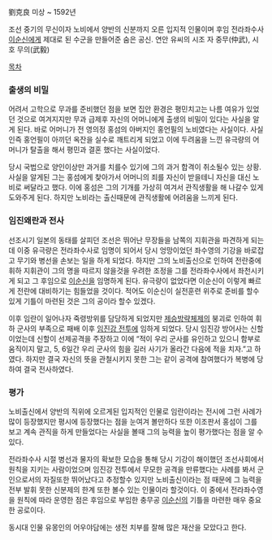 劉克良
미상 ~ 1592년

조선 중기의 무신이자 노비에서 양반의 신분까지 오른 입지적 인물이며 후임 전라좌수사 [[이순신]]에게 제대로 된 수군을 만들어준 숨은 공신.
연안 유씨의 시조
자 중무(仲武), 시호 무의(武毅)

[[목차]]
=== 출생의 비밀 ===
어려서 고학으로 무과를 준비했던 점을 보면 집안 환경은 평민치고는 나름 여유가 있었던 것으로 여겨지지만 무과 급제후 자신의 어머니에게 출생의 비밀이 있다는 사실을 알게 된다. 바로 어머니가 전 영의정 홍섬의 아버지인 홍언필의 노비였다는 사실이다. 사실인즉 홍언필이 아끼던 옥잔을 실수로 깨트리게 되었고 이에 두려움을 느낀 유극량의 어머니가 탈출을 해서 평민과 결혼 했다는 사실이었다.

당시 국법으로 양인이상만 과거를 치를수 있기에 그의 과거 합격이 취소될수 있는 상황. 사실을 알게된 그는 홍섬에게 찾아가서 어머니의 죄를 자신이 받을테니 자신을 대신 노비로 써달라고 했다. 이에 홍섬은 그의 기개를 가상히 여겨서 관직생활을 해 나갈수 있게 도와주게 된다. 하지만 노비라는 출신때문에 관직생활에 어려움을 느끼게 된다.

=== 임진왜란과 전사 ===
선조시기 일본의 동태를 살피던 조선은 뛰어난 무장들을 남쪽의 지휘관을 파견하게 되는데 이중 유극량은 전라좌수사로 임명이 되어서 당시 엉망이었던 좌수영의 기강을 바로잡고 무기와 병선을 손보는 일을 하게 되었다. 하지만 그의 노비출신으로 인하여 전란중에 휘하 지휘관이 그의 명을 따르지 않을것을 우려한 조정을 그를 전라좌수사에서 좌천시키게 되고 그 후임으로 [[이순신]]을 임명하게 된다. 유극량이 없었다면 이순신이 이렇게 빠르게 전란에 대비하기는 힘들었을 것이다. 적어도 이순신이 실전훈련 위주로 준비를 할수 있게 기틀이 마련된 것은 그의 공이라 할수 있겠다.

이후 임란이 일어나자 죽령방위를 담당하게 되었지만 [[제승방략]]체제의 붕괴로 인하여 휘하 군사의 부족으로 패배 이후 [[임진강 전투]]에 임하게 되었다. 당시 임진강 방어사는 신할이었는데 신할이 선제공격을 주장하고 이에 “적이 우리 군사를 유인하고 있으니 함부로 움직이지 말고, 5, 6일간 우리 군사의 힘을 길러 사기가 올라간 다음에 적을 치자.”고 하였다. 하지만 결국 자신의 뜻을 관철시키지 못한 그는 같이 공격에 참여했다가 복병에 당하여 결국 전사하였다.

=== 평가 ===
노비출신에서 양반의 직위에 오르게된 입지적인 인물로 임란이라는 전시에 그런 사례가 많이 등장했지만 평시에 등장했다는 점을 눈여겨 볼만하다 또한 이조판서 홍섬이 그를 보고 계속 관직을 하게 만들었다는 사실을 볼때 그의 능력을 높이 평가했다는 점을 알 수 있다.

전라좌수사 시절 병선과 물자의 확보한 모습을 통해 당시 기강이 해이했던 조선사회에서 원칙을 지키는 사람이었으며 임진강 전투에서 무모한 공격을 만류했다는 사례를 봐서 군인으로서의 자질또한 뛰어났다고 추정할수 있지만 노비출신이라는 점 때문에 그 능력을 전부 발휘 못한 신분제의 한계 또한 볼수 있는 인물이라 할것이다. 이 중에서 전라좌수영을 원칙에 따라 운영한 점은 후임으로 부임한 충무공 [[이순신]]의 기틀을 마련한 매우 중요한 공로이다.

동시대 인물 유몽인의 어우야담에는 생전 치부를 잘해 많은 재산을 모았다고 한다.
